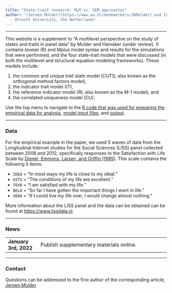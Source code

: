 ```yaml
---
title: "State-trait research: MLM vs. SEM approaches"
author: '[Jeroen Mulder](https://www.uu.nl/medewerkers/JDMulder) and [Ellen Hamaker](https://www.uu.nl/medewerkers/ELHamaker)
  - Utrecht University, the Netherlands'
---
```


---

This website is a supplement to "A multilevel perspective on the study of states and traits in panel data" by Mulder and Hamaker (under review). It contains *lavaan* (R) and Mplus model syntax and results for the simulations that were performed, and the four state-trait models that were discussed (in both the multilevel and structural equation modeling frameworks). These models include:

1. the common and unique trait state model (CUTS; also known as the orthogonal method factors model),
2. the indicator trait model (IT), 
3. the reference indicator model (RI; also known as the M-1 model), and
4. the correlated uniqueness model (CU).

Use the top menu to navigate to the [R code that was used for preparing the empirical data for analysis](https://jeroendmulder.github.io/multilevel-state-trait/preparation.html), [model input files](https://jeroendmulder.github.io/multilevel-state-trait/input.html), and [output](https://jeroendmulder.github.io/multilevel-state-trait/out.html). 

---

### Data 
For the empirical example in the paper, we used 5 waves of data from the Longitudinal Internet studies for the Social Sciences (LISS) panel collected between 2008 and 2012, specifically responses to the Satisfaction with Life Scale by [Diener, Emmons, Larsen, and Griffin (1985)](https://doi.org/10.1207/s15327752jpa4901_13). This scale contains the following 5 items:

- `IDEA` = "In most ways my life is close to my ideal."
- `UITS` = "The conditions of my life are excellent."
- `TEVR` = "I am satisfied with my life."
- `BELA` = "So far I have gotten the important things I want in life."
- `VERA` = "If I could live my life over, I would change almost nothing."

More information about the LISS panel and the data can be obtained can be found at [https://www.lissdata.nl](https://www.lissdata.nl).

---

### News

|                  |                                                                                                |
| -----------------------|:---------------------------------------------------------------------------------------| 
| **January 3rd, 2022** | Publish supplementary materials online. 

---

### Contact
Questions can be addressed to the first author of the corresponding article, [Jeroen Mulder](mailto:j.d.mulder@uu.nl).